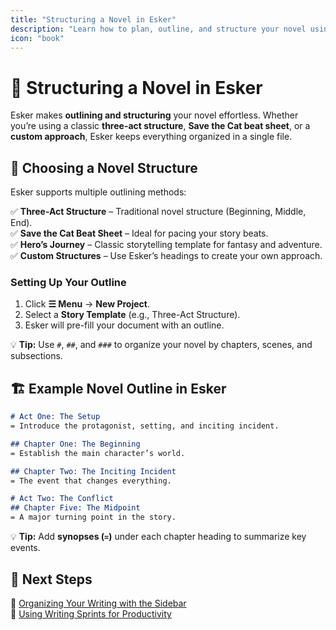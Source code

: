 ```yaml
---
title: "Structuring a Novel in Esker"
description: "Learn how to plan, outline, and structure your novel using Esker’s powerful writing tools."
icon: "book"
---
```


# 📖 Structuring a Novel in Esker  

Esker makes **outlining and structuring** your novel effortless. Whether you’re using a classic **three-act structure**, **Save the Cat beat sheet**, or a **custom approach**, Esker keeps everything organized in a single file.

## 📌 **Choosing a Novel Structure**  

Esker supports multiple outlining methods:  

✅ **Three-Act Structure** – Traditional novel structure (Beginning, Middle, End).  
✅ **Save the Cat Beat Sheet** – Ideal for pacing your story beats.  
✅ **Hero’s Journey** – Classic storytelling template for fantasy and adventure.  
✅ **Custom Structures** – Use Esker’s headings to create your own approach.  

### **Setting Up Your Outline**  
1. Click **☰ Menu** → **New Project**.  
2. Select a **Story Template** (e.g., Three-Act Structure).  
3. Esker will pre-fill your document with an outline.  

💡 **Tip:** Use `#`, `##`, and `###` to organize your novel by chapters, scenes, and subsections.

## 🏗️ **Example Novel Outline in Esker**  

```md
# Act One: The Setup
= Introduce the protagonist, setting, and inciting incident.

## Chapter One: The Beginning
= Establish the main character’s world.

## Chapter Two: The Inciting Incident
= The event that changes everything.

# Act Two: The Conflict
## Chapter Five: The Midpoint
= A major turning point in the story.
```

💡 **Tip:** Add **synopses (`=`)** under each chapter heading to summarize key events.

## 🎯 **Next Steps**  

📂 [Organizing Your Writing with the Sidebar](/organizing/sidebar)  
🏃 [Using Writing Sprints for Productivity](/writing-productivity/writing-sprints)  
